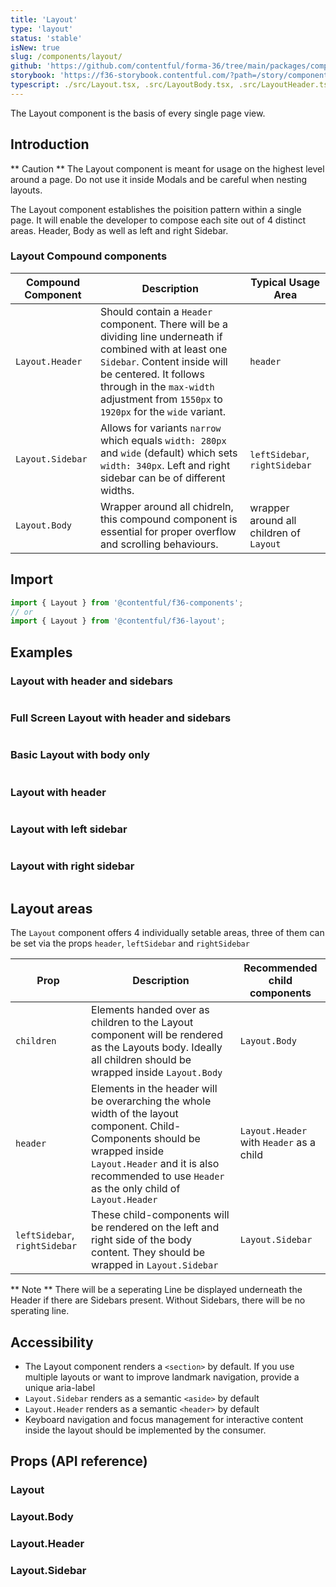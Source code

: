 ```yaml
---
title: 'Layout'
type: 'layout'
status: 'stable'
isNew: true
slug: /components/layout/
github: 'https://github.com/contentful/forma-36/tree/main/packages/components/layout'
storybook: 'https://f36-storybook.contentful.com/?path=/story/components-layout--default'
typescript: ./src/Layout.tsx, .src/LayoutBody.tsx, .src/LayoutHeader.tsx, .src/Layout.Sidebar.tsx
---
```


The Layout component is the basis of every single page view.

## Introduction

** Caution **
The Layout component is meant for usage on the highest level around a page. Do not use it inside Modals and be careful when nesting layouts.

The Layout component establishes the poisition pattern within a single page. It will enable the developer to compose each site out of 4 distinct areas. Header, Body as well as left and right Sidebar.

### Layout Compound components

| Compound Component | Description                                                                                                                                                                                                                                                | Typical Usage Area                      |
| ------------------ | ---------------------------------------------------------------------------------------------------------------------------------------------------------------------------------------------------------------------------------------------------------- | --------------------------------------- |
| `Layout.Header`    | Should contain a `Header` component. There will be a dividing line underneath if combined with at least one `Sidebar`. Content inside will be centered. It follows through in the `max-width` adjustment from `1550px` to `1920px` for the `wide` variant. | `header`                                |
| `Layout.Sidebar`   | Allows for variants `narrow` which equals `width: 280px` and `wide` (default) which sets `width: 340px`. Left and right sidebar can be of different widths.                                                                                                | `leftSidebar`, `rightSidebar`           |
| `Layout.Body`      | Wrapper around all chidreln, this compound component is essential for proper overflow and scrolling behaviours.                                                                                                                                            | wrapper around all children of `Layout` |

## Import

```jsx static=true
import { Layout } from '@contentful/f36-components';
// or
import { Layout } from '@contentful/f36-layout';
```

## Examples

### Layout with header and sidebars

```jsx file=./examples/LayoutExampleWithAllSubComponents.tsx

```

### Full Screen Layout with header and sidebars

```jsx file=./examples/LayoutExampleWithAllSubComponentFullScreen.tsx

```

### Basic Layout with body only

```jsx file=./examples/LayoutExampleWithNoSubComponents.tsx

```

### Layout with header

```jsx file=./examples/LayoutExampleWithHeader.tsx

```

### Layout with left sidebar

```jsx file=./examples/LayoutExampleWithLeftSidebar.tsx

```

### Layout with right sidebar

```jsx file=./examples/LayoutExampleWithRightSidebar.tsx

```

## Layout areas

The `Layout` component offers 4 individually setable areas, three of them can be set via the props `header`, `leftSidebar` and `rightSidebar`

| Prop                          | Description                                                                                                                                                                                                                   | Recommended child components             |
| ----------------------------- | ----------------------------------------------------------------------------------------------------------------------------------------------------------------------------------------------------------------------------- | ---------------------------------------- |
| `children`                    | Elements handed over as children to the Layout component will be rendered as the Layouts body. Ideally all children should be wrapped inside `Layout.Body`                                                                    | `Layout.Body`                            |
| `header`                      | Elements in the header will be overarching the whole width of the layout component. Child-Components should be wrapped inside `Layout.Header` and it is also recommended to use `Header` as the only child of `Layout.Header` | `Layout.Header` with `Header` as a child |
| `leftSidebar`, `rightSidebar` | These child-components will be rendered on the left and right side of the body content. They should be wrapped in `Layout.Sidebar`                                                                                            | `Layout.Sidebar`                         |

** Note ** There will be a seperating Line be displayed underneath the Header if there are Sidebars present. Without Sidebars, there will be no sperating line.

## Accessibility

- The Layout component renders a `<section>` by default. If you use multiple layouts or want to improve landmark navigation, provide a unique aria-label
- `Layout.Sidebar` renders as a semantic `<aside>` by default
- `Layout.Header` renders as a semantic `<header>` by default
- Keyboard navigation and focus management for interactive content inside the layout should be implemented by the consumer.

## Props (API reference)

### Layout

<PropsTable of="Layout" />

### Layout.Body

<PropsTable of="LayoutBody" />

### Layout.Header

<PropsTable of="LayoutHeader" />

### Layout.Sidebar

<PropsTable of="LayoutSidebar" />
